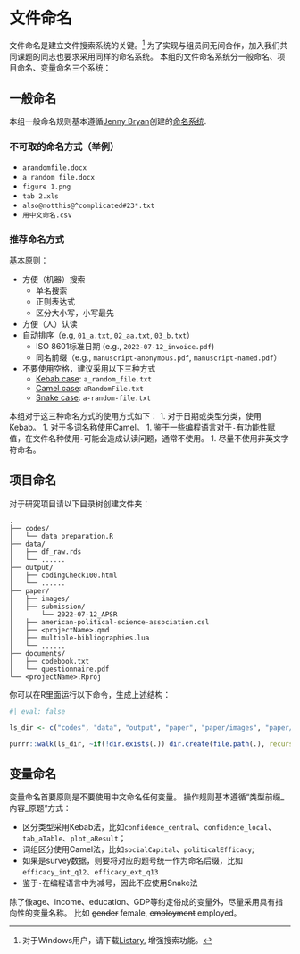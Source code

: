 # 文件命名 {#sec-naming}

文件命名是建立文件搜索系统的关键。^[对于Windows用户，请下载[Listary](https://www.listary.com/), 增强搜索功能。]
为了实现与组员间无间合作，加入我们共同课题的同志也要求采用同样的命名系统。
本组的文件命名系统分一般命名、项目命名、变量命名三个系统：

## 一般命名

本组一般命名规则基本遵循[Jenny Bryan](https://jennybryan.org)创建的[命名系统](https://github.com/jennybc/organization-and-naming).

### 不可取的命名方式（举例）

- `arandomfile.docx`
- `a random file.docx`
- `figure 1.png`
- `tab 2.xls`
- `also@notthis@^complicated#23*.txt`
- `用中文命名.csv`

### 推荐命名方式

基本原则：

- 方便（机器）搜索
    - 单名搜索
    - 正则表达式
    - 区分大小写，小写最先
- 方便（人）认读
- 自动排序（e.g, `01_a.txt`, `02_aa.txt`, `03_b.txt`）
    - ISO 8601标准日期 (e.g., `2022-07-12_invoice.pdf`)
    - 同名前缀（e.g., `manuscript-anonymous.pdf`, `manuscript-named.pdf`）
- 不要使用空格，建议采用以下三种方式
    - [Kebab case](https://www.theserverside.com/definition/Kebab-case): `a_random_file.txt`
    - [Camel case](https://www.techtarget.com/whatis/definition/CamelCase): `aRandomFile.txt`
    - [Snake case](https://www.theserverside.com/definition/Snake-case): `a-random-file.txt`
    
本组对于这三种命名方式的使用方式如下：
1. 对于日期或类型分类，使用Kebab。
1. 对于多词名称使用Camel。
1. 鉴于一些编程语言对于`-`有功能性赋值，在文件名种使用`-`可能会造成认读问题，通常不使用。
1. 尽量不使用非英文字符命名。

## 项目命名

对于研究项目请以下目录树创建文件夹：

````
.     
├── codes/     
│   └── data_preparation.R      
├── data/      
│   ├── df_raw.rds      
│   └── ......      
├── output/      
│   ├── codingCheck100.html     
│   └── ......      
├── paper/     
│   ├── images/
│   ├── submission/
│       └── 2022-07-12_APSR
│   ├── american-political-science-association.csl      
│   ├── <projectName>.qmd     
│   ├── multiple-bibliographies.lua     
│   └── ......
├── documents/     
│   ├── codebook.txt      
│   └── questionnaire.pdf     
└── <projectName>.Rproj     
````

你可以在R里面运行以下命令，生成上述结构：

```r
#| eval: false

ls_dir <- c("codes", "data", "output", "paper", "paper/images", "paper/submission", "document")

purrr::walk(ls_dir, ~if(!dir.exists(.)) dir.create(file.path(.), recursive = TRUE))
```

## 变量命名

变量命名首要原则是不要使用中文命名任何变量。
操作规则基本遵循“类型前缀_内容_原题"方式：

- 区分类型采用Kebab法，比如`confidence_central`、`confidence_local`、`tab_aTable`、`plot_aResult`；
- 词组区分使用Camel法，比如`socialCapital`、`politicalEfficacy`;
- 如果是survey数据，则要将对应的题号统一作为命名后缀，比如`efficacy_int_q12`、`efficacy_ext_q13`
- 鉴于`-`在编程语言中为减号，因此不应使用Snake法


:::{.callout-note}
除了像age、income、education、GDP等约定俗成的变量外，尽量采用具有指向性的变量名称。
比如 ~~gender~~ female, ~~employment~~ employed。
:::